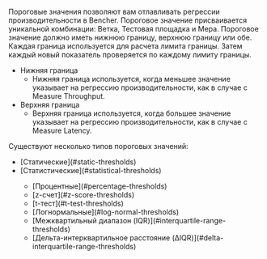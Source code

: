 Пороговые значения позволяют вам отлавливать регрессии производительности в Bencher.
Пороговое значение присваивается уникальной комбинации: Ветка, Тестовая площадка и Мера.
Пороговое значение должно иметь нижнюю границу, верхнюю границу или обе.
Каждая граница используется для расчета лимита границы.
Затем каждый новый показатель проверяется по каждому лимиту границы.

- Нижняя граница
  - Нижняя граница используется, когда меньшее значение указывает на регрессию производительности, как в случае с Measure Throughput.
- Верхняя граница
  - Верхняя граница используется, когда большее значение указывает на регрессию производительности, как в случае с Measure Latency.

Существуют несколько типов пороговых значений:

<ul>
  <li>[Статические](#static-thresholds)</li>
  <li>[Статистические](#statistical-thresholds)</li>
  <ul>
    <li>[Процентные](#percentage-thresholds)</li>
    <li>[z-счет](#z-score-thresholds)</li>
    <li>[t-тест](#t-test-thresholds)</li>
    <li>[Логнормальные](#log-normal-thresholds)</li>
    <li>[Meжквартильный диапазон (IQR)](#interquartile-range-thresholds)</li>
    <li>[Дельта-интерквартильное расстояние (ΔIQR)](#delta-interquartile-range-thresholds)</li>
  </ul>
</ul>